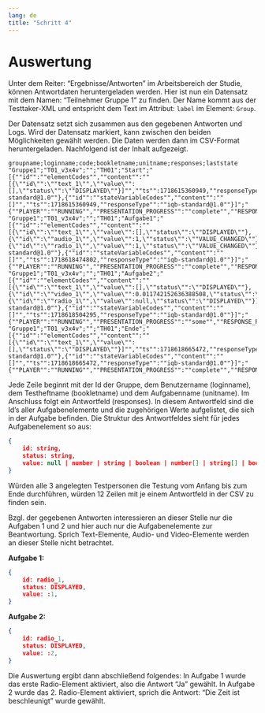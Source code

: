 ```yaml
---
lang: de
title: "Schritt 4"
---
```


# Auswertung


Unter dem Reiter: "Ergebnisse/Antworten" im Arbeitsbereich der Studie, können Antwortdaten heruntergeladen werden. Hier ist nun ein Datensatz mit dem Namen: "Teilnehmer Gruppe 1" zu finden. Der Name kommt aus der Testtaker-XML und entspricht dem Text im Attribut: `label` im Element: `Group`.

Der Datensatz setzt sich zusammen aus den gegebenen Antworten und Logs. Wird der Datensatz markiert, kann zwischen den beiden Möglichkeiten gewählt werden. Die Daten werden dann im CSV-Format heruntergeladen. Nachfolgend ist der Inhalt aufgezeigt.

```.csv
﻿groupname;loginname;code;bookletname;unitname;responses;laststate
"Gruppe1";"T01_v3x4v";"";"TH01";"Start";"[{""id"":""elementCodes"",""content"":""[{\""id\"":\""text_1\"",\""value\"":[],\""status\"":\""DISPLAYED\""}]"",""ts"":1718615360949,""responseType"":""iqb-standard@1.0""},{""id"":""stateVariableCodes"",""content"":""[]"",""ts"":1718615360949,""responseType"":""iqb-standard@1.0""}]";"{""PLAYER"":""RUNNING"",""PRESENTATION_PROGRESS"":""complete"",""RESPONSE_PROGRESS"":""complete""}"
"Gruppe1";"T01_v3x4v";"";"TH01";"Aufgabe1";"[{""id"":""elementCodes"",""content"":""[{\""id\"":\""text_1\"",\""value\"":[],\""status\"":\""DISPLAYED\""},{\""id\"":\""audio_1\"",\""value\"":1,\""status\"":\""VALUE_CHANGED\""},{\""id\"":\""radio_1\"",\""value\"":1,\""status\"":\""VALUE_CHANGED\""}]"",""ts"":1718618501261,""responseType"":""iqb-standard@1.0""},{""id"":""stateVariableCodes"",""content"":""[]"",""ts"":1718618474802,""responseType"":""iqb-standard@1.0""}]";"{""PLAYER"":""RUNNING"",""PRESENTATION_PROGRESS"":""complete"",""RESPONSE_PROGRESS"":""complete""}"
"Gruppe1";"T01_v3x4v";"";"TH01";"Aufgabe2";"[{""id"":""elementCodes"",""content"":""[{\""id\"":\""text_1\"",\""value\"":[],\""status\"":\""DISPLAYED\""},{\""id\"":\""video_1\"",\""value\"":0.011742152636388508,\""status\"":\""VALUE_CHANGED\""},{\""id\"":\""radio_1\"",\""value\"":null,\""status\"":\""DISPLAYED\""}]"",""ts"":1718618660456,""responseType"":""iqb-standard@1.0""},{""id"":""stateVariableCodes"",""content"":""[]"",""ts"":1718618504295,""responseType"":""iqb-standard@1.0""}]";"{""PLAYER"":""RUNNING"",""PRESENTATION_PROGRESS"":""some"",""RESPONSE_PROGRESS"":""complete""}"
"Gruppe1";"T01_v3x4v";"";"TH01";"Ende";"[{""id"":""elementCodes"",""content"":""[{\""id\"":\""text_1\"",\""value\"":[],\""status\"":\""DISPLAYED\""}]"",""ts"":1718618665472,""responseType"":""iqb-standard@1.0""},{""id"":""stateVariableCodes"",""content"":""[]"",""ts"":1718618665472,""responseType"":""iqb-standard@1.0""}]";"{""PLAYER"":""RUNNING"",""PRESENTATION_PROGRESS"":""complete"",""RESPONSE_PROGRESS"":""complete""}"
```
Jede Zeile beginnt mit der Id der Gruppe, dem Benutzername (loginname), dem Testheftname (bookletname) und dem Aufgabenname (unitname). Im Anschluss folgt ein Antwortfeld (responses). In diesem Antwortfeld sind die Id's aller Aufgabenelemente und die zugehörigen Werte aufgelistet, die sich in der Aufgabe befinden. Die Struktur des Antwortfeldes sieht für jedes Aufgabenelement so aus:

```.json
{
    id: string,
    status: string,
    value: null | number | string | boolean | number[] | string[] | boolean[],
}
```
Würden alle 3 angelegten Testpersonen die Testung vom Anfang bis zum Ende durchführen, würden 12 Zeilen mit je einem Antwortfeld in der CSV zu finden sein.

Bzgl. der gegebenen Antworten interessieren an dieser Stelle nur die Aufgaben 1 und 2 und hier auch nur die Aufgabenelemente zur Beantwortung. Sprich Text-Elemente, Audio- und Video-Elemente werden an dieser Stelle nicht betrachtet.

**Aufgabe 1:**

```.json
{
    id: radio_1,
    status: DISPLAYED,
    value: :1,
}
```
**Aufgabe 2:**

```.json
{
    id: radio_1,
    status: DISPLAYED,
    value: :2,
}
```
Die Auswertung ergibt dann abschließend folgendes: In Aufgabe 1 wurde das erste Radio-Element aktiviert, also die Antwort "Ja" gewählt. In Aufgabe 2 wurde das 2. Radio-Element aktiviert, sprich die Antwort: "Die Zeit ist beschleunigt" wurde gewählt.

